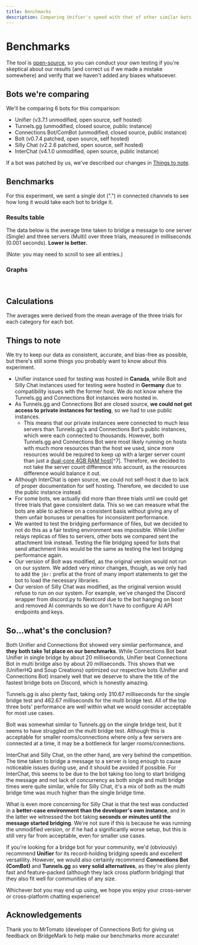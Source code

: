 ```yaml
---
title: Benchmarks
description: Comparing Unifier's speed with that of other similar bots.
---
```


# Benchmarks

The tool is [open-source](https://github.com/greeeen-dev/bridgemark/), so you can conduct your own testing if you're skeptical about our results (and correct us if we made a mistake somewhere) and verify that we haven't added any biases whatsoever.

## Bots we're comparing

We'll be comparing 6 bots for this comparison:

* Unifier (v3.7.1 unmodified, open source, self hosted)
* Tunnels.gg (unmodified, closed source, public instance)
* Connections Bot/ComBot (unmodified, closed source, public instance)
* Bolt (v0.7.4 patched, open source, self hosted)
* Silly Chat (v2.2.6 patched, open source, self hosted)
* InterChat (v4.1.0 unmodified, open source, public instance)

If a bot was patched by us, we've described our changes in [Things to note](benchmarks.md#things-to-note).

## Benchmarks

For this experiment, we sent a single dot (".") in connected channels to see how long it would take each bot to bridge it.

### Results table

The data below is the average time taken to bridge a message to one server (Single) and three servers (Multi) over three trials, measured in milliseconds (0.001 seconds). **Lower is better.**



(Note: you may need to scroll to see all entries.)

### Graphs

<Frame caption="A column graph showing the performance of the 6 bots compared. Lower is better."><img src="../assets/images/Screenshot 2024-11-27 at 13.28.10.png" alt="" /></Frame>

<Frame caption="A column graph showing the performance of the top 2 bots. Lower is better."><img src="../assets/images/Screenshot 2024-11-27 at 13.28.18.png" alt="" /></Frame>

## Calculations

The averages were derived from the mean average of the three trials for each category for each bot.

## Things to note

We try to keep our data as consistent, accurate, and bias-free as possible, but there's still some things you probably want to know about this experiment.

* Unifier instance used for testing was hosted in **Canada**, while Bolt and Silly Chat instances used for testing were hosted in **Germany** due to compatibility issues with the former host. We do not know where the Tunnels.gg and Connections Bot instances were hosted in.
* As Tunnels.gg and Connections Bot are closed source, **we could not get access to private instances for testing**, so we had to use public instances.
  * This means that our private instances were connected to much less servers than Tunnels.gg's and Connections Bot's public instances, which were each connected to thousands. However, both Tunnels.gg and Connections Bot were most likely running on hosts with much more resources than the host we used, since more resources would be required to keep up with a larger server count than just a [dual-core 4GB RAM host](#user-content-fn-7)[^7]. Therefore, we decided to not take the server count difference into account, as the resources difference would balance it out.
* Although InterChat is open source, we could not self-host it due to lack of proper documentation for self hosting. Therefore, we decided to use the public instance instead.
* For some bots, we actually did more than three trials until we could get three trials that gave consistent data. This so we can measure what the bots are able to achieve on a consistent basis without giving any of them unfair bonuses or penalties for inconsistent performance.
* We wanted to test the bridging performance of files, but we decided to not do this as a fair testing environment was impossible. While Unifier relays replicas of files to servers, other bots we compared sent the attachment link instead. Testing the file bridging speed for bots that send attachment links would be the same as testing the text bridging performance again.
* Our version of Bolt was modified, as the original version would not run on our system. We added very minor changes, though, as we only had to add the `jbr:` prefix at the front of many import statements to get the bot to load the necessary libraries.
* Our version of Silly Chat was modified, as the original version would refuse to run on our system. For example, we've changed the Discord wrapper from discord.py to Nextcord due to the bot hanging on boot and removed AI commands so we don't have to configure AI API endpoints and keys.

## So...what's the conclusion?

Both Unifier and Connections Bot showed very similar performance, and **they both take 1st place on our benchmarks**. While Connections Bot beat Unifier in single bridge by about 20 milliseconds, Unifier beat Connections Bot in multi bridge also by about 20 milliseconds. This shows that we (UnifierHQ and Soup Creations) optimized our respective bots (Unifier and Connections Bot) insanely well that we deserve to share the title of the fastest bridge bots on Discord, which is honestly amazing.

Tunnels.gg is also plenty fast, taking only 310.67 milliseconds for the single bridge test and 462.67 milliseconds for the multi bridge test. All of the top three bots' performance are well within what we would consider acceptable for most use cases.

Bolt was somewhat similar to Tunnels.gg on the single bridge test, but it seems to have struggled on the multi bridge test. Although this is acceptable for smaller rooms/connections where only a few servers are connected at a time, it may be a bottleneck for larger rooms/connections.

InterChat and Silly Chat, on the other hand, are very behind the competition. The time taken to bridge a message to a server is long enough to cause noticeable issues during use, and it should be avoided if possible. For InterChat, this seems to be due to the bot taking too long to start bridging the message and not lack of concurrency as both single and multi bridge times were quite similar, while for Silly Chat, it's a mix of both as the multi bridge time was much higher than the single bridge time.

What is even more concerning for Silly Chat is that the test was conducted in a **better-case environment than the developer's own instance**, and in the latter we witnessed the bot taking **seconds or minutes until the message started bridging**. We're not sure if this is because he was running the unmodified version, or if he had a significantly worse setup, but this is still very far from acceptable, even for smaller use cases.

If you're looking for a bridge bot for your community, we'd (obviously) recommend **Unifier** for its record-holding bridging speeds and excellent versatility. However, we would also certainly recommend **Connections Bot (ComBot)** and **Tunnels.gg** as **very solid alternatives**, as they're also plenty fast and feature-packed (although they lack cross platform bridging) that they also fit well for communities of any size.

Whichever bot you may end up using, we hope you enjoy your cross-server or cross-platform chatting experience!

## Acknowledgements

Thank you to MrTomato (developer of Connections Bot) for giving us feedback on BridgeMark to help make our benchmarks more accurate!
